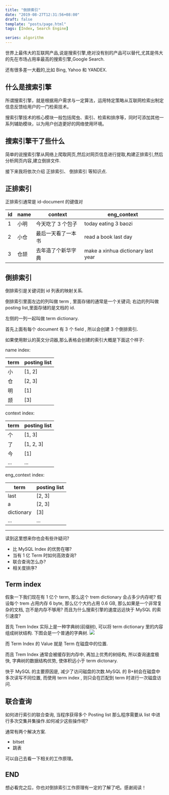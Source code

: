 ```yaml
---
title: "倒排索引"
date: "2019-08-27T12:31:56+08:00"
draft: false
template: "posts/page.html"
tags: [Index, Search Engine]

series: algorithm
---
```


世界上最伟大的互联网产品,说是搜索引擎,绝对没有别的产品可以替代,尤其是伟大的先在市场占用率最高的搜索引擎,Google Search.

还有很多差一大截的,比如 Bing, Yahoo 和 YANDEX.

## 什么是搜索引擎

所谓搜索引擎，就是根据用户需求与一定算法，运用特定策略从互联网检索出制定信息反馈给用户的一门检索技术。

搜索引擎技术的核心模块一般包括爬虫、索引、检索和排序等，同时可添加其他一系列辅助模块，以为用户创造更好的网络使用环境。

## 搜索引擎干了些什么

简单的说搜索引擎从网络上爬取网页,然后对网页信息进行提取,构建正排索引,然后分析网页内容,建立倒排文件.

接下来我将依次介绍 正排索引、 倒排索引 等知识点.

## 正排索引

正排索引通常是
id-document 的键值对

| id  | name | context            | eng_context                        |
| --- | ---- | ------------------ | ---------------------------------- |
| 1   | 小明 | 今天吃了 3 个包子  | today eating 3 baozi               |
| 2   | 小仓 | 最后一天看了一本书 | read a book last day               |
| 3   | 仓颉 | 去年造了个新华字典 | make a xinhua dictionary last year |

## 倒排索引

倒排索引是关键词到 id 列表的映射关系.

倒排索引里面左边的列叫做 term , 里面存储的通常是一个关键词;
右边的列叫做 posting list,里面存储的是文档的 id.

左侧的一列一起叫做 term dictionary.

首先上面有每个 document 有 3 个 field , 所以会创建 3 个倒排索引.

如果使用默认的英文分词器,那么表格会创建的索引大概是下面这个样子:

name index:

| term | posting list |
| ---- | ------------ |
| 小   | [1, 2]       |
| 仓   | [2, 3]       |
| 明   | [1]          |
| 颉   | [3]          |

context index:

| term | posting list |
| ---- | ------------ |
| 个   | [1, 3]       |
| 了   | [1, 2, 3]    |
| 今   | [1]          |
| ...  | ...          |

eng_context index:

| term       | posting list |
| ---------- | ------------ |
| last       | [2, 3]       |
| a          | [2, 3]       |
| dictionary | [3]          |
| ...        | ...          |

---

读到这里想来你也会有些许疑问?

- 比 MySQL Index 的优势在哪?
- 当有 1 亿 Term 时如何高效查询?
- 联合查询怎么办?
- 相关度排序?

## Term index

假象一下我们现在有 1 亿个 term, 那么这个 trem dictionary 会占多少内存呢?
假设每个 trem 占用内存 6 byte, 那么亿个大约占用 0.6 GB, 那么如果是一个非常复杂的文档, 岂不是内存不够用?
而且为什么搜索引擎的速度远远快于 MySQL 的索引速度?

首先 Trem Index 实际上是一种字典树(前缀树), 可以将 term dictionary 里的内容组成树状结构.
下图会是一个普通的字典树.
![](media/15669198838069/15673442795943.jpg)

而 Term Index 的 Value 就是 Term 在磁盘中的位置.

而且 Trem Index 通常会被缓存到内存中, 再加上优秀的树结构, 所以查询速度极快, 字典树的数据结构优势, 使体积远小于 term dictonary.

快于 MySQL 的主要原因是, 减少了访问磁盘的次数.MySQL 的 B+树会在磁盘中多次读写不同位置, 而使用 term index , 则只会在匹配到 term 时进行一次磁盘访问.

## 联合查询

如何进行索引的联合查询, 当程序获得多个 Posting list 那么程序需要从 list 中进行多次交集并集操作.如何减少这些操作呢?

通常有两个解决方案.

- bitset
- 跳表

可以自己去看一下相关的工作原理。

## END

想必看完之后，你也对倒排索引工作原理有一定的了解了吧。感谢阅读！
